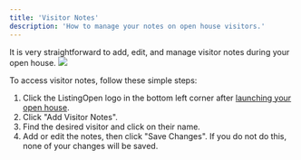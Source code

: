 ```yaml
---
title: 'Visitor Notes'
description: 'How to manage your notes on open house visitors.'
---
```


It is very straightforward to add, edit, and manage visitor notes during your open house.
<img src="https://listingopen-photos.s3.us-east-2.amazonaws.com/visitornotes_1.gif" />

To access visitor notes, follow these simple steps:
1. Click the ListingOpen logo in the bottom left corner after [launching your open house](/openhouse/start).
2. Click "Add Visitor Notes".
3. Find the desired visitor and click on their name.
4. Add or edit the notes, then click "Save Changes". If you do not do this, none of your changes will be saved.
